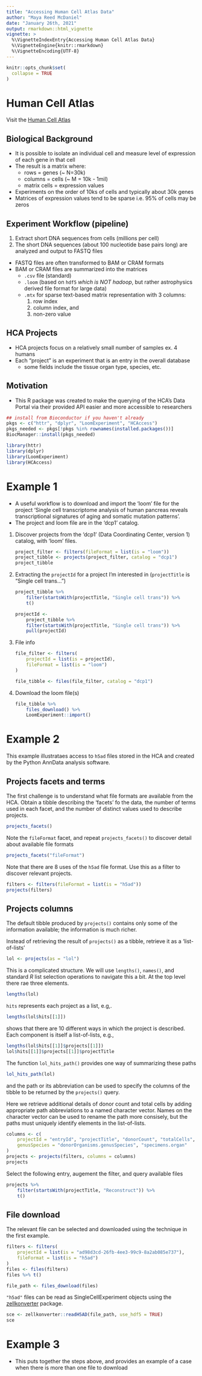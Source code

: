 ```yaml
---
title: "Accessing Human Cell Atlas Data"
author: "Maya Reed McDaniel"
date: "January 26th, 2021"
output: rmarkdown::html_vignette
vignette: >
  %\VignetteIndexEntry{Accessing Human Cell Atlas Data}
  %\VignetteEngine{knitr::rmarkdown}
  %\VignetteEncoding{UTF-8}
---
```


```r
knitr::opts_chunk$set(
  collapse = TRUE
)
```
# Human Cell Atlas

Visit the [Human Cell Atlas][]

[Human Cell Atlas]: https://data.humancellatlas.org/

## Biological Background

- It is possible to isolate an individual cell and measure level of expression
of each gene in that cell
- The result is a matrix where:
    - rows = genes (~ N=30k)
    - columns = cells (~ M = 10k - 1mil)
    - matrix cells = expression values
- Experiments on the order of 10ks of cells and typically about 30k genes
- Matrices of expression values tend to be sparse i.e. 95% of cells may be zeros

## Experiment Workflow (pipeline)

1. Extract short DNA sequences from cells (millions per cell)
2. The short DNA sequences (about 100 nucleotide base pairs long) are analyzed
and output to FASTQ files
  - FASTQ files are often transformed to BAM or CRAM formats
  - BAM or CRAM files are summarized into the matrices
    - `.csv` file (standard)
    - `.loom` (based on `hdf5` *which is NOT hadoop*, but rather astrophysics
    derived file format for large data)
    - `.mtx` for sparse text-based matrix representation with 3 columns:
      1. row index
      2. column index, and
      3. non-zero value 

## HCA Projects

- HCA projects focus on a relatively small number of samples ex. 4 humans
- Each "project" is an experiment that is an entry in the overall database
    - some fields include the tissue organ type, species, etc.
    
## Motivation

- This R package was created to make the querying of the HCA's Data Portal via
their provided API easier and more accessible to researchers

```r
## install from Bioconductor if you haven't already
pkgs <- c("httr", "dplyr", "LoomExperiment", "HCAccess")
pkgs_needed <- pkgs[!pkgs %in% rownames(installed.packages())]
BiocManager::install(pkgs_needed)
```

```r
library(httr)
library(dplyr)
library(LoomExperiment)
library(HCAccess)
```

# Example 1

- A useful workflow is to download and import the 'loom' file for the project
'Single cell transcriptome analysis of human pancreas reveals transcriptional signatures of aging and somatic mutation patterns'.
- The project and loom file are in the 'dcp1' catalog.

1. Discover projects from the 'dcp1' (Data Coordinating Center, version 1) catalog, with 'loom' files.

    ```r
    project_filter <- filters(fileFormat = list(is = "loom"))
    project_tibble <- projects(project_filter, catalog = "dcp1")
    project_tibble
    ```

2. Extracting the `projectId` for a project I'm interested in
(`projectTitle` is "Single cell trans...")

    ```r
    project_tibble %>%
        filter(startsWith(projectTitle, "Single cell trans")) %>%
        t()
      
    projectId <-
        project_tibble %>%
        filter(startsWith(projectTitle, "Single cell trans")) %>%
        pull(projectId)
    ```

3. File info

    ```r
    file_filter <- filters(
        projectId = list(is = projectId),
        fileFormat = list(is = "loom")
    )
    
    file_tibble <- files(file_filter, catalog = "dcp1")
    ```
    
4. Download the loom file(s)

    ```r
    file_tibble %>%
        files_download() %>%
        LoomExperiment::import()
    ```
    

# Example 2

This example illustrataes access to `h5ad` files stored in the HCA and
created by the Python AnnData analysis software.

## Projects facets and terms

The first challenge is to understand what file formats are available
from the HCA. Obtain a tibble describing the 'facets' fo the data, the
number of terms used in each facet, and the number of distinct values
used to describe projects.

```r
projects_facets()
```

Note the `fileFormat` facet, and repeat `projects_facets()` to
discover detail about available file formats

```r
projects_facets("fileFormat")
```

Note that there are 8 uses of the `h5ad` file format. Use this as a
filter to discover relevant projects.

```r
filters <- filters(fileFormat = list(is = "h5ad"))
projects(filters)
```

## Projects columns

The default tibble produced by `projects()` contains only some of the
information available; the information is much richer.

Instead of retrieving the result of `projects()` as a tibble, retrieve
it as a 'list-of-lists'

```r
lol <- projects(as = "lol")
```

This is a complicated structure. We will use `lengths()`, `names()`,
and standard _R_ list selection operations to navigate this a bit. At
the top level there rae three elements.

```r
lengths(lol)
```

`hits` represents each project as a list, e.g,.

```r
lengths(lol$hits[[1]])
```

shows that there are 10 different ways in which the project is
described. Each component is itself a list-of-lists, e.g.,

```r
lengths(lol$hits[[1]]$projects[[1]])
lol$hits[[1]]$projects[[1]]$projectTitle
```

The function `lol_hits_path()` provides one way of summarizing these paths

```r
lol_hits_path(lol)
```

and the path or its abbreviation can be used to specify the columns of
the tibble to be returned by the `projects()` query.

Here we retrieve additional details of donor count and total cells by
adding appropriate path abbreviations to a named character
vector. Names on the character vector can be used to rename the path
more consisely, but the paths must uniquely identify elements in the
list-of-lists.

```r
columns <- c(
    projectId = "entryId", "projectTitle", "donorCount", "totalCells",
    genusSpecies = "donorOrganisms.genusSpecies", "specimens.organ"
)
projects <- projects(filters, columns = columns)
projects
```

Select the following entry, augement the filter, and query available files

```r
projects %>%
    filter(startsWith(projectTitle, "Reconstruct")) %>%
    t()
```

## File download

The relevant file can be selected and downloaded using the technique
in the first example.

```r
filters <- filters(
    projectId = list(is = "ad98d3cd-26fb-4ee3-99c9-8a2ab085e737"),
    fileFormat = list(is = "h5ad")
)
files <- files(filters)
files %>% t()
```

```r
file_path <- files_download(files)
```

`"h5ad"` files can be read as SingleCellExperiment objects using the
[zellkonverter][] package.

```r
sce <- zellkonverter::readH5AD(file_path, use_hdf5 = TRUE)
sce
```

[zellkonverter]: https://bioconductor.org/packages/zellkonverter

# Example 3

- This puts together the steps above, and provides an example of a case when
there is more than one file to download


<!-- ```{r} -->
<!--   project_filter <- filters(fileFormat = list(is = "bam")) -->
<!--   project_tibble <- projects(project_filter, catalog = "dcp1") -->

<!--   project_tibble %>% -->
<!--     filter(startsWith(projectTitle, "Structural Remodeling of the Human")) -->

<!--   projectId <- -->
<!--     project_tibble %>% -->
<!--     filter(startsWith(projectTitle, "Structural Remodeling of the Human")) %>% -->
<!--     pull(projectId) -->

<!--   file_filter <- filters( -->
<!--     projectId = list(is = projectId), -->
<!--     fileFormat = list(is = "bam") -->
<!--   ) -->
<!--   file_tibble <- files(file_filter, catalog = "dcp1", size = 2) -->

<!--   ## takes about an hour to run -->
<!--   file_tibble %>% -->
<!--     download_files() -->
<!-- ``` -->

